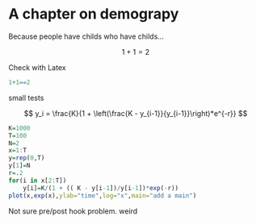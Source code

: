 # A chapter on demograpy

Because people have childs who have childs...

$$ 1+1=2 $$

Check with Latex
```r
1+1==2
```

small tests


$$ y_i = \frac{K}{1 + \left(\frac{K - y_{i-1}}{y_{i-1}}\right)*e^{-r}} $$

```r

K=1000
T=100
N=2
x=1:T
y=rep(0,T)
y[1]=N
r=.2
for(i in x[2:T])
    y[i]=K/(1 + (( K - y[i-1])/y[i-1])*exp(-r))
plot(x,exp(x),ylab="time",log="x",main="add a main")
```

Not sure pre/post hook problem. weird
